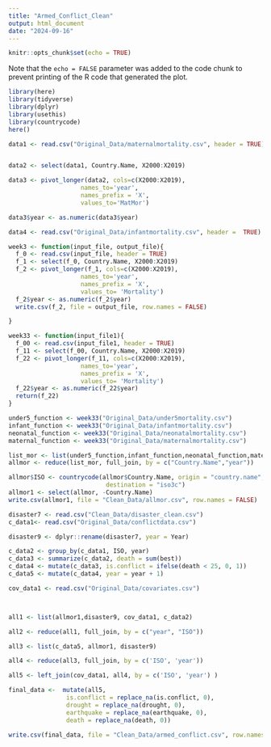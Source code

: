 ```yaml
---
title: "Armed_Conflict_Clean"
output: html_document
date: "2024-09-16"
---
```


```r
knitr::opts_chunk$set(echo = TRUE)
```



Note that the `echo = FALSE` parameter was added to the code chunk to prevent printing of the R code that generated the plot.



```r
library(here)
library(tidyverse)
library(dplyr)
library(usethis)
library(countrycode)
here()


```

```r
data1 <- read.csv("Original_Data/maternalmortality.csv", header = TRUE)


data2 <- select(data1, Country.Name, X2000:X2019)

data3 <- pivot_longer(data2, cols=c(X2000:X2019),
                    names_to='year',
                    names_prefix = 'X',
                    values_to='MatMor') 

data3$year <- as.numeric(data3$year)

data4 <- read.csv("Original_Data/infantmortality.csv", header =  TRUE)


```

```r

week3 <- function(input_file, output_file){
  f_0 <- read.csv(input_file, header = TRUE)
  f_1 <- select(f_0, Country.Name, X2000:X2019)
  f_2 <- pivot_longer(f_1, cols=c(X2000:X2019),
                    names_to='year',
                    names_prefix = 'X',
                    values_to= 'Mortality')
  f_2$year <- as.numeric(f_2$year)
  write.csv(f_2, file = output_file, row.names = FALSE)

}

```

```r
week33 <- function(input_file1){
  f_00 <- read.csv(input_file1, header = TRUE)
  f_11 <- select(f_00, Country.Name, X2000:X2019)
  f_22 <- pivot_longer(f_11, cols=c(X2000:X2019),
                    names_to='year',
                    names_prefix = 'X',
                    values_to= 'Mortality')
  f_22$year <- as.numeric(f_22$year)
  return(f_22)
}
```


```r
under5_function <- week33("Original_Data/under5mortality.csv")
infant_function <- week33("Original_Data/infantmortality.csv")
neonatal_function <- week33("Original_Data/neonatalmortality.csv")
maternal_function <- week33("Original_Data/maternalmortality.csv")
```


```r
list_mor <- list(under5_function,infant_function,neonatal_function,maternal_function)
allmor <- reduce(list_mor, full_join, by = c("Country.Name","year"))

```

```r
allmor$ISO <- countrycode(allmor$Country.Name, origin = "country.name", 
                           destination = "iso3c")
allmor1 <- select(allmor, -Country.Name)
write.csv(allmor1, file = "Clean_Data/allmor.csv", row.names = FALSE)
```

```r
disaster7 <- read.csv("Clean_Data/disaster_clean.csv")
c_data1<- read.csv("Original_Data/conflictdata.csv")

```

```r
disaster9 <- dplyr::rename(disaster7, year = Year)
```


```r
c_data2 <- group_by(c_data1, ISO, year)
c_data3 <- summarize(c_data2, death = sum(best))
c_data4 <- mutate(c_data3, is.conflict = ifelse(death < 25, 0, 1))
c_data5 <- mutate(c_data4, year = year + 1)
```

```r
cov_data1 <- read.csv("Original_Data/covariates.csv")



all1 <- list(allmor1,disaster9, cov_data1, c_data2)

all2 <- reduce(all1, full_join, by = c("year", "ISO"))

all3 <- list(c_data5, allmor1, disaster9)

all4 <- reduce(all3, full_join, by = c('ISO', 'year')) 

all5 <- left_join(cov_data1, all4, by = c('ISO', 'year') )

final_data <-  mutate(all5,
                is.conflict = replace_na(is.conflict, 0), 
                drought = replace_na(drought, 0),
                earthquake = replace_na(earthquake, 0), 
                death = replace_na(death, 0))

write.csv(final_data, file = "Clean_Data/armed_conflict.csv", row.names = FALSE)
```